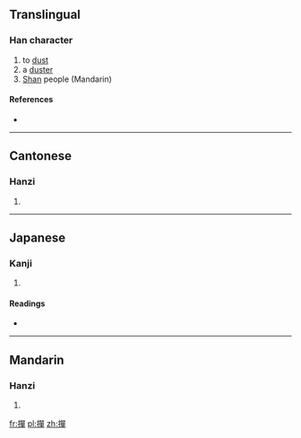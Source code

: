 {{also|掸}}
==Translingual==

===Han character===
{{Han char|rn=64|rad=手|as=12|sn=15|four=5605<sub>6</sub>|canj=手口口十 (QRRJ)}}

# to [[dust]]
# a [[duster]]
# [[Shan]] people (Mandarin)

====References====
* {{Han ref|kx=0455.090|dkj=12725|dj=0804.150|hdz=31958.050|uh=64A3|ud=25763|bh=E5B8|bd=58808}}

----

==Cantonese==

===Hanzi===
{{yue-hanzi|jyut=|y=daan6, sin6|sim=掸}}

# {{defn|lang=yue|sort=手12}}

----

==Japanese==

===Kanji===
{{ja-kanji|grade=|rs=手12}}

# {{defn|lang=ja|sort=手12}}

====Readings====
* {{ja-readings|on=[[たん]] (tan), [[だん]] (dan), [[せん]] (sen), [[ぜん]] (zen)|kun=[[もつ]] (motsu)}}

----

==Mandarin==

===Hanzi===
{{cmn-hanzi|sim=掸|pin=[[chán]] ([[chan2]]), [[dǎn]] ([[dan3]]), [[shàn]] ([[shan4]])|wg=ch'an<sup>2</sup>, tan<sup>3</sup>, shan<sup>4</sup>}}

# {{defn|lang=cmn|sort=手12}}

[[fr:撣]]
[[pl:撣]]
[[zh:撣]]